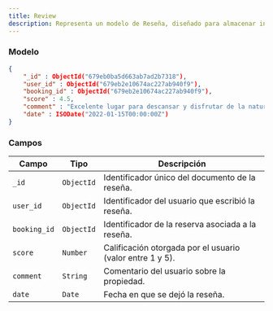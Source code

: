 ```yaml
---
title: Review  
description: Representa un modelo de Reseña, diseñado para almacenar información detallada sobre el comentario de un usuario que ya se hospedó en una propiedad.
---
```


### Modelo

```json
{
    "_id" : ObjectId("679eb0ba5d663ab7ad2b7318"),
    "user_id" : ObjectId("679eb2e10674ac227ab940f9"),
    "booking_id" : ObjectId("679eb2e10674ac227ab940f9"),
    "score" : 4.5,
    "comment" : "Excelente lugar para descansar y disfrutar de la naturaleza.",
    "date" : ISODate("2022-01-15T00:00:00Z")
}
```

### Campos

| Campo               | Tipo         | Descripción                                                                 |
|---------------------|--------------|-----------------------------------------------------------------------------|
| `_id`               | `ObjectId`   | Identificador único del documento de la reseña.                             |
| `user_id`           | `ObjectId`   | Identificador del usuario que escribió la reseña.                           |
| `booking_id`        | `ObjectId`   | Identificador de la reserva asociada a la reseña.                           |
| `score`             | `Number`     | Calificación otorgada por el usuario (valor entre 1 y 5).                   |
| `comment`           | `String`     | Comentario del usuario sobre la propiedad.                                  |
| `date`              | `Date`       | Fecha en que se dejó la reseña.                                             |

